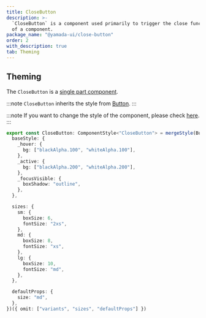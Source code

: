 ```yaml
---
title: CloseButton
description: >-
  `CloseButton` is a component used primarily to trigger the close functionality
  of a component.
package_name: "@yamada-ui/close-button"
order: 2
with_description: true
tab: Theming
---
```


## Theming

The `CloseButton` is a [single part component](/styled-system/theming/component-styles#single-part-components).

:::note
`CloseButton` inherits the style from [Button](/components/forms/button).
:::

:::note
If you want to change the style of the component, please check [here](/styled-system/theming/customize-theme#changing-the-style-of-components).
:::

```ts
export const CloseButton: ComponentStyle<"CloseButton"> = mergeStyle(Button, {
  baseStyle: {
    _hover: {
      bg: ["blackAlpha.100", "whiteAlpha.100"],
    },
    _active: {
      bg: ["blackAlpha.200", "whiteAlpha.200"],
    },
    _focusVisible: {
      boxShadow: "outline",
    },
  },

  sizes: {
    sm: {
      boxSize: 6,
      fontSize: "2xs",
    },
    md: {
      boxSize: 8,
      fontSize: "xs",
    },
    lg: {
      boxSize: 10,
      fontSize: "md",
    },
  },

  defaultProps: {
    size: "md",
  },
})({ omit: ["variants", "sizes", "defaultProps"] })
```
